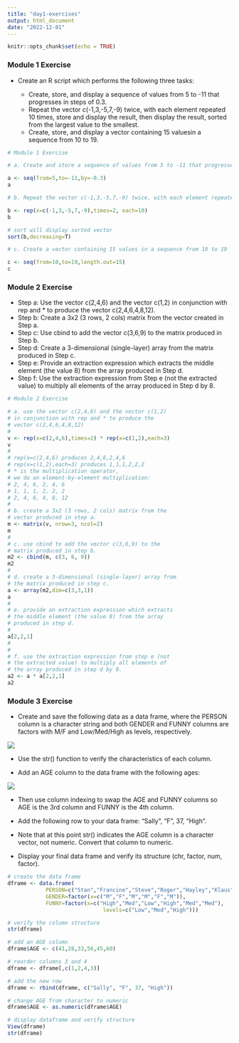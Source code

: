 ---
title: "day1-exercises"
output: html_document
date: "2022-12-01"
---

```{r setup, include=FALSE}
knitr::opts_chunk$set(echo = TRUE)
```

### Module 1 Exercise

- Create an R script which performs the following three tasks:

  - Create, store, and display a sequence of values from 5 to -11 that progresses in steps of 0.3.
  - Repeat the vector c(-1,3,-5,7,-9) twice, with each element repeated 10 times, store and display the result, then display the result, sorted from the largest value to the smallest.
  - Create, store, and display a vector containing 15 valuesin a sequence from 10 to 19.

```{r}
# Module 1 Exercise

# a. Create and store a sequence of values from 5 to -11 that progresses in steps of 0.3

a <- seq(from=5,to=-11,by=-0.3)
a

# b. Repeat the vector c(-1,3,-5,7,-9) twice, with each element repeated 10 times, and store the result. Display the result sorted from largest to smallest.

b <- rep(x=c(-1,3,-5,7,-9),times=2, each=10)
b

# sort will display sorted vector
sort(b,decreasing=T)

# c. Create a vector containing 15 values in a sequence from 10 to 19

c <- seq(from=10,to=19,length.out=15)
c
```

### Module 2 Exercise

- Step a: Use the vector c(2,4,6) and the vector c(1,2) in conjunction with rep and * to produce the  vector c(2,4,6,4,8,12).
- Step b: Create a 3x2 (3 rows, 2 cols) matrix from the vector created in Step a.
- Step c: Use cbind to add the vector c(3,6,9) to the matrix produced in Step b.
- Step d: Create a 3-dimensional (single-layer) array from the matrix produced in Step c.
- Step e: Provide an extraction expression which extracts the middle element (the value 8) from the array produced in Step d.
- Step f: Use the extraction expression from Step e (not the extracted value) to multiply all elements of the array produced in Step d by 8.

```{r}
# Module 2 Exercise

# a. use the vector c(2,4,6) and the vector c(1,2)
# in conjunction with rep and * to produce the
# vector c(2,4,6,4,8,12)
#
v <- rep(x=c(2,4,6),times=2) * rep(x=c(1,2),each=3)
v
#
# rep(x=c(2,4,6) produces 2,4,6,2,4,6
# rep(x=c(1,2),each=3) produces 1,1,1,2,2,2
# * is the multiplication operator,
# we do an element-by-element multiplication:
# 2, 4, 6, 2, 4, 6
# 1, 1, 1, 2, 2, 2
# 2, 4, 6, 4, 8, 12
#
# b. create a 3x2 (3 rows, 2 cols) matrix from the
# vector produced in step a.
m <- matrix(v, nrow=3, ncol=2)
m
#
# c. use cbind to add the vector c(3,6,9) to the
# matrix produced in step b.
m2 <- cbind(m, c(3, 6, 9))
m2
#
# d. create a 3-dimensional (single-layer) array from
# the matrix produced in step c.
a <- array(m2,dim=c(3,3,1))
a
#
# e. provide an extraction expression which extracts
# the middle element (the value 8) from the array
# produced in step d.
#
a[2,2,1]
#
#
# f. use the extraction expression from step e (not
# the extracted value) to multiply all elements of
# the array produced in step d by 8.
a2 <- a * a[2,2,1]
a2
```

### Module 3 Exercise

- Create and save the following data as a data frame, where the PERSON column is a character string and both GENDER and FUNNY columns are factors with M/F and Low/Med/High as levels, respectively.

![](images/ex3table.png)

- Use the str() function to verify the characteristics of each column.

- Add an AGE column to the data frame with the following ages:

![](images/ex3ages.png)

- Then use column indexing to swap the AGE and FUNNY columns so AGE is the 3rd column and FUNNY is the 4th column.

- Add the following row to your data frame: "Sally", "F", 37, "High".

- Note that at this point str() indicates the AGE column is a character vector, not numeric. Convert that column to numeric.

- Display your final data frame and verify its structure (chr, factor, num, factor).

```{r}
# create the data frame
dframe <- data.frame(
            PERSON=c("Stan","Francine","Steve","Roger","Hayley","Klaus"),
            GENDER=factor(x=c("M","F","M","M","F","M")),
            FUNNY=factor(x=c("High","Med","Low","High","Med","Med"),
                              levels=c("Low","Med","High")))

# verify the column structure
str(dframe)

# add an AGE column
dframe$AGE <- c(41,28,33,56,45,60)

# reorder columns 3 and 4
dframe <- dframe[,c(1,2,4,3)]

# add the new row
dframe <- rbind(dframe, c("Sally", "F", 37, "High"))

# change AGE from character to numeric
dframe$AGE <- as.numeric(dframe$AGE)

# display dataframe and verify structure
View(dframe)
str(dframe)
```